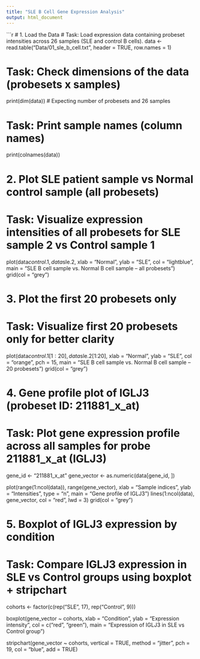 ```yaml
---
title: "SLE B Cell Gene Expression Analysis"
output: html_document
---
```


```r
# 1. Load the Data
# Task: Load expression data containing probeset intensities across 26 samples (SLE and control B cells).
data <- read.table("Data/01_sle_b_cell.txt", header = TRUE, row.names = 1)

# Task: Check dimensions of the data (probesets x samples)
print(dim(data))  # Expecting number of probesets and 26 samples

# Task: Print sample names (column names)
print(colnames(data))

# 2. Plot SLE patient sample vs Normal control sample (all probesets)
# Task: Visualize expression intensities of all probesets for SLE sample 2 vs Control sample 1
plot(data$control.1, data$sle.2,
     xlab = "Normal",
     ylab = "SLE",
     col = "lightblue",
     main = "SLE B cell sample vs. Normal B cell sample – all probesets")
grid(col = "grey")

# 3. Plot the first 20 probesets only
# Task: Visualize first 20 probesets only for better clarity
plot(data$control.1[1:20], data$sle.2[1:20],
     xlab = "Normal",
     ylab = "SLE",
     col = "orange",
     pch = 15,
     main = "SLE B cell sample vs. Normal B cell sample – 20 probesets")
grid(col = "grey")

# 4. Gene profile plot of IGLJ3 (probeset ID: 211881_x_at)
# Task: Plot gene expression profile across all samples for probe 211881_x_at (IGLJ3)
gene_id <- "211881_x_at"
gene_vector <- as.numeric(data[gene_id, ])

plot(range(1:ncol(data)), range(gene_vector),
     xlab = "Sample indices",
     ylab = "Intensities",
     type = "n",
     main = "Gene profile of IGLJ3")
lines(1:ncol(data), gene_vector, col = "red", lwd = 3)
grid(col = "grey")

# 5. Boxplot of IGLJ3 expression by condition
# Task: Compare IGLJ3 expression in SLE vs Control groups using boxplot + stripchart
cohorts <- factor(c(rep("SLE", 17), rep("Control", 9)))

boxplot(gene_vector ~ cohorts,
        xlab = "Condition",
        ylab = "Expression intensity",
        col = c("red", "green"),
        main = "Expression of IGLJ3 in SLE vs Control group")

stripchart(gene_vector ~ cohorts,
           vertical = TRUE,
           method = "jitter",
           pch = 19,
           col = "blue",
           add = TRUE)
